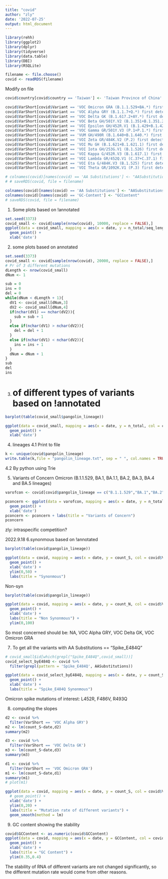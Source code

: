 ```yaml
---
title: "covid"
author: "zly"
date: '2022-07-25'
output: html_document
---
```


```r
library(rehh)
library(ggplot2)
library(dplyr)
library(tidyverse)
library(data.table)
library(DBI)
library(RSQLite)

```

```r

filename <- file.choose()
covid <- readRDS(filename)

```

Modify on file
```r

covid$country[covid$country == 'Taiwan'] <- 'Taiwan Province of China'

covid$VarShort[covid$Variant == 'VOC Omicron GRA (B.1.1.529+BA.*) first detected in Botswana/Hong Kong/South Africa']  <- 'VOC Omicron GRA'
covid$VarShort[covid$Variant == 'VOC Alpha GRY (B.1.1.7+Q.*) first detected in the UK']  <- 'VOC Alpha GRY'
covid$VarShort[covid$Variant == 'VOC Delta GK (B.1.617.2+AY.*) first detected in India']  <- 'VOC Delta GK'
covid$VarShort[covid$Variant == 'VOC Beta GH/501Y.V2 (B.1.351+B.1.351.2+B.1.351.3) first detected in South Africa']  <- 'VOC Beta GH'
covid$VarShort[covid$Variant == 'VOI Epsilon GH/452R.V1 (B.1.429+B.1.427) first detected in USA/California']  <- 'VOI Epsilon GH'
covid$VarShort[covid$Variant == 'VOC Gamma GR/501Y.V3 (P.1+P.1.*) first detected in Brazil/Japan']  <- 'VOC Gamma GR'
covid$VarShort[covid$Variant == 'VUM GH/490R (B.1.640+B.1.640.*) first detected in Congo/France']  <- 'VUM GH'
covid$VarShort[covid$Variant == 'VOI Zeta GR/484K.V2 (P.2) first detected in Brazil']  <- 'VOI Zeta GR'
covid$VarShort[covid$Variant == 'VOI Mu GH (B.1.621+B.1.621.1) first detected in Colombia']  <- 'VOI Mu GH'
covid$VarShort[covid$Variant == 'VOI Iota GH/253G.V1 (B.1.526) first detected in USA/New York']  <- 'VOI Iota GH'
covid$VarShort[covid$Variant == 'VOI Kappa G/452R.V3 (B.1.617.1) first detected in India']  <- 'VOI Kappa G'
covid$VarShort[covid$Variant == 'VOI Lambda GR/452Q.V1 (C.37+C.37.1) first detected in Peru']  <- 'VOI Lambda GR'
covid$VarShort[covid$Variant == 'VOI Eta G/484K.V3 (B.1.525) first detected in UK/Nigeria']  <- 'VOI Eta G'
covid$VarShort[covid$Variant == 'VOI Theta GR/1092K.V1 (P.3) first detected in the Philippines']  <- 'VOI Theta GR'

# colnames(covid)[names(covid) == 'AA Substitutions'] <- "AASubstitutions" 
# # saveRDS(covid, file = filename)

```

```r
colnames(covid)[names(covid) == 'AA Substitutions'] <- "AASubstitutions" 
colnames(covid)[names(covid) == 'GC-Content'] <- "GCContent"
# saveRDS(covid, file = filename)
```


1. Some plots based on !annotated
```r

set.seed(3373)
covid_small <- covid[sample(nrow(covid), 10000, replace = FALSE),]
ggplot(data = covid_small, mapping = aes(x = date, y = n_total/seq_length, col = region)) +
  geom_point() +
  xlab('date')

```

2. some plots based on annotated
```r
set.seed(3373)
covid_small <- covid[sample(nrow(covid), 20000, replace = FALSE),]
# Pr of 3 different mutations
dLength <- nrow(covid_small)
dNum <- 1

sub = 0
ins = 0
del = 0
while(dNum < dLength + 1){
  dV1 <- covid_small[dNum,3]
  dV2 <- covid_small[dNum,4]
  if(nchar(dV1) == nchar(dV2)){
    sub = sub + 1
  }
  else if(nchar(dV1) > nchar(dV2)){
    del = del + 1
  }
  else if(nchar(dV1) < nchar(dV2)){
    ins = ins + 1
  }
  dNum = dNum + 1
}
sub
del
ins

```

3. # of different types of variants based on !annotated
```r

barplot(table(covid_small$pangolin_lineage))

ggplot(data = covid_small, mapping = aes(x = date, y = n_total, col = covid_small$Clade)) +
  geom_point() +
  xlab('date')

```


4. lineages
4.1 Print to file
```r
k <- unique(covid$pangolin_lineage)
write.table(k,file = "pangolin_lineage.txt", sep = " ", col.names = TRUE, row.names = FALSE)
```
4.2 By python using Trie

5. Variants of Concern
Omicron (B.1.1.529, BA.1, BA.1.1, BA.2, BA.3, BA.4 and BA.5 lineages)
```r

varofcon <- covid[covid$pangolin_lineage == c("B.1.1.529","BA.1","BA.2","BA.3","BA.4","BA.5"),]

pconcern <- ggplot(data = varofcon, mapping = aes(x = date, y = n_total/seq_length, col = pangolin_lineage)) +
  geom_point() +
  xlab('date')
pconcern <- pconcern + labs(title = "Variants of Concern")
pconcern

```
zly: intraspecific competition?


2022.9.18
6.synonmous based on !annotated
```r

barplot(table(covid$pangolin_lineage))

ggplot(data = covid, mapping = aes(x = date, y = count_S, col = covid$VarShort)) +
  geom_point() +
  xlab('date') +
  ylim(0,50) +
  labs(title = "Synonmous")

```
Non-syn
```r
barplot(table(covid$pangolin_lineage))

ggplot(data = covid, mapping = aes(x = date, y = count_N, col = covid$VarShort)) +
  geom_point() +
  xlab('date') +
  labs(title = "Non Synonmous") +
  ylim(0,100)
```

So most concerned should be: NA, VOC Alpha GRY, VOC Delta GK, VOC Omicron GRA

7. To get all the variants with AA Substitutions == "Spike_E484Q"
```r
# covid_small$id[which(grepl("Spike_E484Q",covid_small))]
covid_select_byE484Q <- covid %>%
  filter(grepl(pattern = 'Spike_E484Q', AASubstitutions))
```

```r
ggplot(data = covid_select_byE484Q, mapping = aes(x = date, y = count_S, col = covid_select_byE484Q$VarShort)) +
  geom_point() +
  xlab('date') +
  labs(title = "Spike_E484Q Synonmous")
```
Omicron spike mutations of interest: L452R, F486V, R493Q


8. computing the slopes
```r
d2 <- covid %>%
  filter(VarShort == 'VOC Alpha GRY')
m2 <- lm(count_S~date,d2)
summary(m2)

d3 <- covid %>%
  filter(VarShort == 'VOC Delta GK')
m3 <- lm(count_S~date,d3)
summary(m3)

d1 <- covid %>%
  filter(VarShort == 'VOC Omicron GRA')
m1 <- lm(count_S~date,d1)
summary(m1)
# plot(m1)


```
```r
ggplot(data = covid, mapping = aes(x = date, y = count_S, col = covid$VarShort)) +
  # geom_point() +
  xlab('date') +
  ylim(0,20) +
  labs(title = "Mutation rate of different variants") +
  geom_smooth(method = lm)
```


9. GC content showing the stability
```r
covid$GCContent <- as.numeric(covid$GCContent)
ggplot(data = covid, mapping = aes(x = date, y = GCContent, col = covid$VarShort)) +
  geom_point() +
  xlab('date') +
  labs(title = "GC Content") +
  ylim(0.35,0.4)
```
The stability of RNA of different variants are not changed significantly, so the different mutation rate would come from other reasons.

